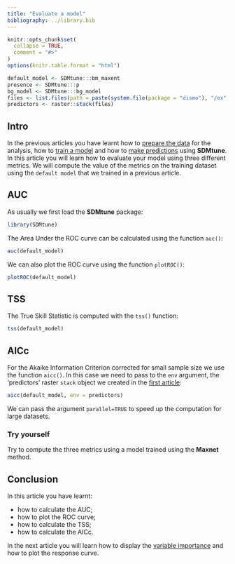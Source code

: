 ```yaml
---
title: "Evaluate a model"
bibliography: ../library.bib
---
```


```r
knitr::opts_chunk$set(
  collapse = TRUE,
  comment = "#>"
)
options(knitr.table.format = "html")
```

```r
default_model <- SDMtune:::bm_maxent
presence <- SDMtune:::p
bg_model <- SDMtune:::bg_model
files <- list.files(path = paste(system.file(package = "dismo"), "/ex", sep = ""), pattern = "grd", full.names = T)
predictors <- raster::stack(files)
```

## Intro

In the previous articles you have learnt how to [prepare the data](./prepare_data.html) for the analysis, how to [train a model](./train_model.html) and how to [make predictions](./make_predictions.html) using **SDMtune**. In this article you will learn how to evaluate your model using three different metrics. We will compute the value of the metrics on the training dataset using the `default model` that we trained in a previous article.

## AUC

As usually we first load the **SDMtune** package:

```r
library(SDMtune)
```

The Area Under the ROC curve can be calculated using the function `auc()`:
```r
auc(default_model)
```

We can also plot the ROC curve using the function `plotROC()`:
```r
plotROC(default_model)
```

## TSS

The True Skill Statistic is computed with the `tss()` function:
```r
tss(default_model)
```

## AICc

For the Akaike Information Criterion corrected for small sample size we use the function `aicc()`. In this case we need to pass to the `env` argument, the 'predictors' raster `stack` object we created in the [first article](./prepare_data.html#acquire-environmental-variables):
```r
aicc(default_model, env = predictors)
```

We can pass the argument `parallel=TRUE` to speed up the computation for large datasets.

### Try yourself

Try to compute the three metrics using a model trained using the **Maxnet** method.

## Conclusion

In this article you have learnt:

* how to calculate the AUC;
* how to plot the ROC curve;
* how to calculate the TSS;
* how to calculate the AICc.

In the next article you will learn how to display the [variable importance](./variable_importance.html) and how to plot the response curve.
